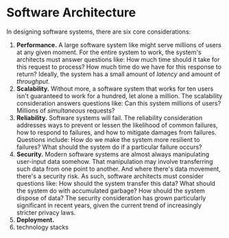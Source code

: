 # Software Architecture

In designing software systems, there are six core considerations:

1. __Performance.__ A large software system like might serve millions of
   users at any given moment. For the entire system to work, the system's
   architects must answer questions like: How much time should it take for
   this request to process? How much time do we have for this response to
   return? Ideally, the system has a small amount of _latency_ and amount
   of _throughput_.
2. __Scalability.__ Without more, a software system that works for ten
   users isn't guaranteed to work for a hundred, let alone a million. The
   scalability consideration answers questions like: Can this system
   millions of users? Millions of _simultaneous_ requests?
3. __Reliability.__ Software systems will fail. The reliability
   consideration addresses ways to prevent or lessen the likelihood of
   common failures, how to respond to failures, and how to mitigate damages
   from failures. Questions include: How do we make the system more
   resilient to failures? What should the system do if a particular failure
   occurs?
4. __Security.__ Modern software systems are almost always manipulating
   user-input data somehow. That manipulation may involve transferring such
   data from one point to another. And where there's data movement, there's
   a security risk. As such, software architects must consider questions
   like: How should the system transfer this data? What should the system
   do with accumulated garbage? How should the system dispose of data? The
   security consideration has grown particularly significant in recent
   years, given the current trend of increasingly stricter privacy laws.
5. __Deployment.__
6. technology stacks
